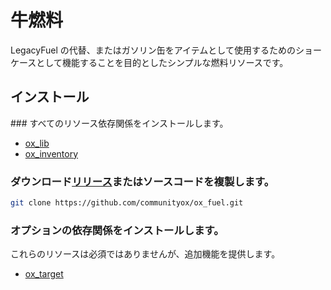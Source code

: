 
# 牛燃料

LegacyFuel の代替、またはガソリン缶をアイテムとして使用するためのショーケースとして機能することを目的としたシンプルな燃料リソースです。

## インストール

<Steps>
  ### すべてのリソース依存関係をインストールします。

- [ox_lib](../ox_lib/)
- [ox_inventory](../ox_inventory/)

### ダウンロード[リリース](https://github.com/communityox/ox_fuel/releases)またはソースコードを複製します。

```bash
git clone https://github.com/communityox/ox_fuel.git
```

### オプションの依存関係をインストールします。

これらのリソースは必須ではありませんが、追加機能を提供します。

- [ox_target](../ox_target/)

</Steps>
